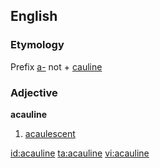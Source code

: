 ==English==

===Etymology===
Prefix [[a-]] not + [[cauline]]

===Adjective===
'''acauline'''

# {{botany}} [[acaulescent]]

[[id:acauline]]
[[ta:acauline]]
[[vi:acauline]]